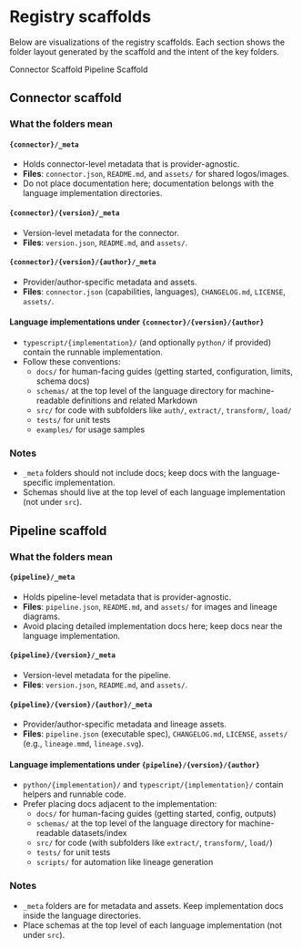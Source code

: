 
# Registry scaffolds

Below are visualizations of the registry scaffolds. Each section shows the folder layout generated by the scaffold and the intent of the key folders.

<Tabs defaultValue="connector" className="mt-6">
<TabsList>
  <TabsTrigger value="connector">Connector Scaffold</TabsTrigger>
  <TabsTrigger value="pipeline">Pipeline Scaffold</TabsTrigger>
</TabsList>

<TabsContent value="connector">

## Connector scaffold

<ConnectorScaffoldTrees />

### What the folders mean

#### `{connector}/_meta`
- Holds connector-level metadata that is provider-agnostic.
- **Files**: `connector.json`, `README.md`, and `assets/` for shared logos/images.
- Do not place documentation here; documentation belongs with the language implementation directories.

#### `{connector}/{version}/_meta`
- Version-level metadata for the connector.
- **Files**: `version.json`, `README.md`, and `assets/`.

#### `{connector}/{version}/{author}/_meta`
- Provider/author-specific metadata and assets.
- **Files**: `connector.json` (capabilities, languages), `CHANGELOG.md`, `LICENSE`, `assets/`.

#### Language implementations under `{connector}/{version}/{author}`
- `typescript/{implementation}/` (and optionally `python/` if provided) contain the runnable implementation.
- Follow these conventions:
  - `docs/` for human-facing guides (getting started, configuration, limits, schema docs)
  - `schemas/` at the top level of the language directory for machine-readable definitions and related Markdown
  - `src/` for code with subfolders like `auth/`, `extract/`, `transform/`, `load/`
  - `tests/` for unit tests
  - `examples/` for usage samples

### Notes
- `_meta` folders should not include docs; keep docs with the language-specific implementation.
- Schemas should live at the top level of each language implementation (not under `src`).

</TabsContent>

<TabsContent value="pipeline">

## Pipeline scaffold

<PipelineScaffoldTrees />

### What the folders mean

#### `{pipeline}/_meta`
- Holds pipeline-level metadata that is provider-agnostic.
- **Files**: `pipeline.json`, `README.md`, and `assets/` for images and lineage diagrams.
- Avoid placing detailed implementation docs here; keep docs near the language implementation.

#### `{pipeline}/{version}/_meta`
- Version-level metadata for the pipeline.
- **Files**: `version.json`, `README.md`, and `assets/`.

#### `{pipeline}/{version}/{author}/_meta`
- Provider/author-specific metadata and lineage assets.
- **Files**: `pipeline.json` (executable spec), `CHANGELOG.md`, `LICENSE`, `assets/` (e.g., `lineage.mmd`, `lineage.svg`).

#### Language implementations under `{pipeline}/{version}/{author}`
- `python/{implementation}/` and `typescript/{implementation}/` contain helpers and runnable code.
- Prefer placing docs adjacent to the implementation:
  - `docs/` for human-facing guides (getting started, config, outputs)
  - `schemas/` at the top level of the language directory for machine-readable datasets/index
  - `src/` for code (with subfolders like `extract/`, `transform/`, `load/`)
  - `tests/` for unit tests
  - `scripts/` for automation like lineage generation

### Notes
- `_meta` folders are for metadata and assets. Keep implementation docs inside the language directories.
- Place schemas at the top level of each language implementation (not under `src`).

</TabsContent>
</Tabs>